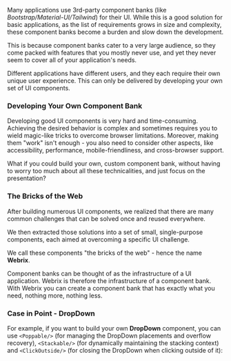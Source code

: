 
Many applications use 3rd-party component banks (like *Bootstrap/Material-UI/Tailwind*) for their UI.
While this is a good solution for basic applications, as the list of requirements grows in size and
complexity, these component banks become a burden and slow down the development.

This is because component banks cater to a very large audience, so they come packed with features
that you mostly never use, and yet they never seem to cover all of your
application's needs.

<Layers>
    <Layer text='3rd-Party Bank' gradient={['#3186ab', '#3153AB']} thickness={15} offset={[0, 30, 0]} size={100}/>
    <Layer text='App' gradient={['#11eda1', '#11edda']} offset={[20, 20, 0]} textSize={8} size={60}/>
</Layers>

Different applications have different users, and they each require their own unique user experience.
This can only be delivered by developing your own set of UI components.

### Developing Your Own Component Bank

Developing good UI components is very hard and time-consuming.
Achieving the desired behavior is complex and sometimes requires you to wield
magic-like tricks to overcome browser limitations.
Moreover, making them "work" isn't enough - you also need to consider other aspects, like
accessibility, performance, mobile-friendliness, and cross-browser support.

What if you could build your own, custom component bank, without having to worry too much
about all these technicalities, and just focus on the presentation?

### The Bricks of the Web

After building numerous UI components, we realized that there are many common challenges
that can be solved once and reused everywhere.

We then extracted those solutions into a set of small, single-purpose components, each aimed at overcoming
a specific UI challenge.

We call these components "the bricks of the web" - hence the name **Webrix**.

<Layers>
    <Layer text='Webrix.js' gradient={['#E42746', '#E42795']} offset={[0, 40, 0]} size={100}/>
    <Layer text='UI Components' gradient={['#3186ab', '#3153AB']} offset={[0, 20, 0]} size={100}/>
    <Layer text='App' gradient={['#11eda1', '#11edda']} size={100}/>
</Layers>

Component banks can be thought of as the infrastructure of a UI application.
Webrix is therefore the infrastructure of a component bank. With Webrix you can
create a component bank that has exactly what you need, nothing more, nothing less.

### Case in Point - DropDown

For example, if you want to build your own **DropDown** component, you can use `<Poppable/>` (for managing the DropDown
placements and overflow recovery), `<Stackable/>` (for dynamically maintaining the stacking context)
and `<ClickOutside/>` (for closing the DropDown when clicking outside of it):

<Layers>
    <Layer text='Stackable' gradient={['#E42746', '#E42795']} offset={[52, 45, 0]} textSize={7} size={48}/>
    <Layer text='ClickOutside' gradient={['#E42746', '#E42795']} offset={[0, 45, 0]} textSize={6} size={48}/>
    <Layer text='Poppable' gradient={['#E42746', '#E42795']} offset={[26, 55, 0]} textSize={7} size={48}/>
    <Layer text='DropDown' gradient={['#3186ab', '#3153AB']} offset={[0, 10, 0]} textSize={6} size={100}/>
</Layers>